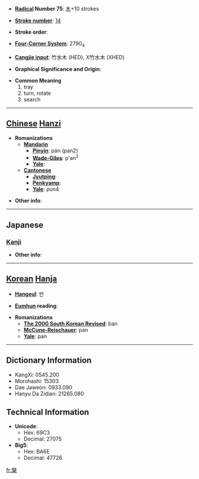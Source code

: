 * '''[[Wiktionary:Chinese radical index| Radical]] Number 75''': [[Wiktionary:Chinese radical index 木|木]]+10 strokes

* '''[[Wiktionary:Chinese total strokes index|Stroke number]]''': [[Wiktionary:Chinese total strokes index 14|14]]

* '''Stroke order''': 

* '''[[Wiktionary:Chinese four corner index|Four-Corner System]]''': 2790<sub>4</sub>

* '''[[Wiktionary:Chinese Cangjie index|Cangjie input]]''': 竹水木 (HED), X竹水木 (XHED)

* '''Graphical Significance and Origin''': 

* '''Common Meaning'''
*#tray
*# turn, rotate
*# search


----

== [[Chinese]] [[Hanzi]] ==

* '''Romanizations'''
** '''[[Mandarin]]'''
*** '''[[Pinyin]]''': pán (pan2)
*** '''[[Wade-Giles]]''': p'an<sup>2</sup>
*** '''[[Yale]]''': 
** '''[[Cantonese]]'''
*** '''[[Jyutping]]''':
*** '''[[Penkyamp]]''': 
*** '''[[Yale]]''': pun4

* '''Other info''': 

----

==Japanese==
===[[Kanji]]===
{{kanji|on readings=[[はん]] (han), [[ばん]] (ban)
|kun readings=[[たらい]] (tarai)
}}

* '''Other info''':  

----

== [[Korean]] [[Hanja]] ==

* '''[[Hangeul]]''': 반

* '''[[Eumhun]] reading''': 

* '''Romanizations'''
** '''[[The 2000 South Korean Revised Romanization|The 2000 South Korean Revised]]''': ban
** '''[[McCune-Reischauer]]''': pan
** '''[[Yale]]''': pan

----

== Dictionary Information ==

* KangXi: 0545.200
* Morohashi: 15303
* Dae Jaweon: 0933.090
* Hanyu Da Zidian: 21265.080

== Technical Information ==

* '''Unicode''':
** Hex: 69C3
** Decimal: 27075
* '''Big5''':
** Hex: BA6E
** Decimal: 47726

[[fr:槃]]